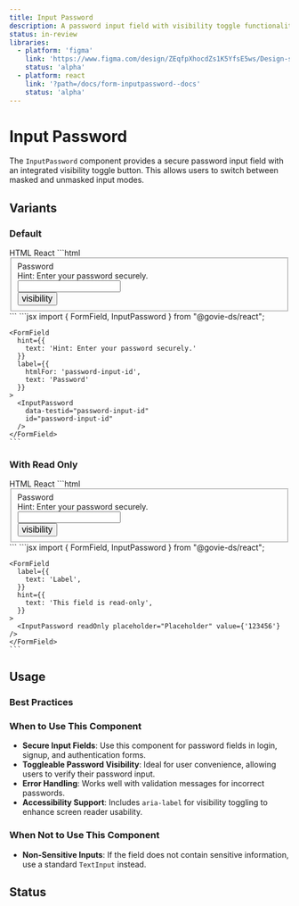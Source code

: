 ```yaml
---
title: Input Password
description: A password input field with visibility toggle functionality.
status: in-review
libraries:
  - platform: 'figma'
    link: 'https://www.figma.com/design/ZEqfpXhocdZs1K5YfsE5ws/Design-system?node-id=5205-1609&t=OTohNL833jZFP7AL-0'
    status: 'alpha'
  - platform: react
    link: '?path=/docs/form-inputpassword--docs'
    status: 'alpha'
---
```


# Input Password

The `InputPassword` component provides a secure password input field with an integrated visibility toggle button. This allows users to switch between masked and unmasked input modes.

## Variants

### Default

<ComponentContainer>
  <FormField
    hint={{
      text: 'Hint: Enter your password securely.',
    }}
    label={{
      htmlFor: 'password-input-id',
      text: 'Password',
    }}
  >
    <InputPassword data-testid="password-input-id" id="password-input-id" />
  </FormField>
</ComponentContainer>

<Tabs id="tab3">
  <TabList>
    <TabItem value="tab31" checked>HTML</TabItem>
    <TabItem value="tab33">React</TabItem>
  </TabList>
  <TabPanel value="tab31">        
    ```html
    <fieldset class="">
    <label class="gi-text-md gi-label gi-mb-1" for="password-input-id">Password</label>
        <div class="gi-hint-text-md gi-hint-text gi-mb-1">Hint: Enter your password securely.</div>
        <div class="gi-input-text-container">
            <div class="gi-input-text-inner">
                <input data-end-element="true" class="gi-input-text" data-testid="password-input-id" id="password-input-id" type="password">
                <div class="gi-input-text-end-element" data-suffix="false"><button role="button" data-testid="govieIconButton-dark-flat-small-undefined" class="gi-btn gi-btn-flat-dark gi-icon-btn-small undefined "><span data-testid="govie-icon" role="presentation" class="gi-block material-symbols-outlined" style="font-size: 16px;">visibility</span></button></div>
            </div>
        </div>
    </fieldset>
    ```
  </TabPanel>
  <TabPanel value="tab33">
    ```jsx
    import { FormField, InputPassword } from "@govie-ds/react";
    
    <FormField
      hint={{
        text: 'Hint: Enter your password securely.'
      }}
      label={{
        htmlFor: 'password-input-id',
        text: 'Password'
      }}
    >
      <InputPassword
        data-testid="password-input-id"
        id="password-input-id"
      />
    </FormField>
    ```
  </TabPanel>
</Tabs>

### With Read Only

<ComponentContainer>
  <FormField
    label={{
      text: 'Label',
    }}
    hint={{
      text: 'This field is read-only',
    }}
  >
    <InputPassword readOnly placeholder="Placeholder" value={'123456'} />
  </FormField>
</ComponentContainer>

<Tabs id="tab2">
  <TabList>
    <TabItem value="tab21" checked>HTML</TabItem>
    <TabItem value="tab23">React</TabItem>
  </TabList>
  <TabPanel value="tab21">        
    ```html
    <fieldset class="">
    <label class="gi-text-md gi-label gi-mb-1" for="password-input-id">Password</label>
        <div class="gi-hint-text-md gi-hint-text gi-mb-1">Hint: Enter your password securely.</div>
        <div class="gi-text-input-container">
            <div class="gi-text-input-inner">
                <input readonly read data-end-element="true" class="gi-text-input" data-testid="password-input-id" id="password-input-id" type="password">
                <div class="gi-text-input-end-element" data-suffix="false"><button role="button" data-testid="govieIconButton-dark-flat-small-undefined" class="gi-btn gi-btn-flat-dark gi-icon-btn-small undefined "><span data-testid="govie-icon" role="presentation" class="gi-block material-symbols-outlined" style="font-size: 16px;">visibility</span></button></div>
            </div>
        </div>
    </fieldset>
    ```
  </TabPanel>
  <TabPanel value="tab23">
    ```jsx
    import { FormField, InputPassword } from "@govie-ds/react";
    
    <FormField
      label={{
        text: 'Label',
      }}
      hint={{
        text: 'This field is read-only',
      }}
    >
      <InputPassword readOnly placeholder="Placeholder" value={'123456'} />
    </FormField>
    ```
  </TabPanel>
</Tabs>

## Usage

### Best Practices

### When to Use This Component

- **Secure Input Fields**: Use this component for password fields in login, signup, and authentication forms.
- **Toggleable Password Visibility**: Ideal for user convenience, allowing users to verify their password input.
- **Error Handling**: Works well with validation messages for incorrect passwords.
- **Accessibility Support**: Includes `aria-label` for visibility toggling to enhance screen reader usability.

### When Not to Use This Component

- **Non-Sensitive Inputs**: If the field does not contain sensitive information, use a standard `TextInput` instead.

## Status

<ComponentStatusBlock componentId="input-password" />
